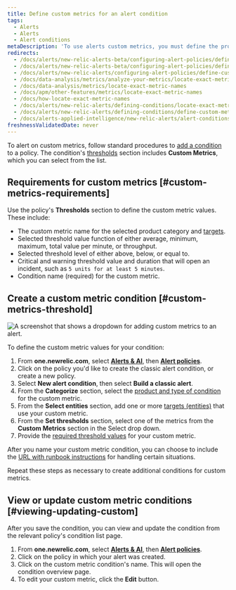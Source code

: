 ```yaml
---
title: Define custom metrics for an alert condition
tags:
  - Alerts
  - Alerts
  - Alert conditions
metaDescription: 'To use alerts custom metrics, you must define the product and entity, select the exact custom metric name, and define the thresholds.'
redirects:
  - /docs/alerts/new-relic-alerts-beta/configuring-alert-policies/defining-custom-metrics-alert-condition
  - /docs/alerts/new-relic-alerts-beta/configuring-alert-policies/define-custom-metrics-alert-condition
  - /docs/alerts/new-relic-alerts/configuring-alert-policies/define-custom-metrics-alert-condition
  - /docs/data-analysis/metrics/analyze-your-metrics/locate-exact-metric-names
  - /docs/data-analysis/metrics/locate-exact-metric-names
  - /docs/apm/other-features/metrics/locate-exact-metric-names
  - /docs/how-locate-exact-metric-names
  - /docs/alerts/new-relic-alerts/defining-conditions/locate-exact-metric-names
  - /docs/alerts/new-relic-alerts/defining-conditions/define-custom-metrics-alert-condition
  - /docs/alerts-applied-intelligence/new-relic-alerts/alert-conditions/define-custom-metrics-alert-condition
freshnessValidatedDate: never
---
```



To alert on custom metrics, follow standard procedures to [add a condition](/docs/alerts-applied-intelligence/new-relic-alerts/alert-conditions/create-alert-conditions) to a policy. The condition's [thresholds](/docs/alerts-applied-intelligence/new-relic-alerts/advanced-alerts/advanced-techniques/set-thresholds-alert-condition) section includes <DoNotTranslate>**Custom Metrics**</DoNotTranslate>, which you can select from the list.

## Requirements for custom metrics [#custom-metrics-requirements]

Use the policy's <DoNotTranslate>**Thresholds**</DoNotTranslate> section to define the custom metric values. These include:

* The custom metric name for the selected product category and [targets](/docs/alerts/new-relic-alerts-beta/configuring-alert-policies/select-product-targets-alert-condition).
* Selected threshold value function of either average, minimum, maximum, total value per minute, or throughput.
* Selected threshold level of either above, below, or equal to.
* Critical and warning threshold value and duration that will open an incident, such as `5 units for at least 5 minutes`.
* Condition name (required) for the custom metric.

## Create a custom metric condition [#custom-metrics-threshold]

<img
    title="Set custom metrics on your alerts"
    alt="A screenshot that shows a dropdown for adding custom metrics to an alert."
    src={alertsCustomMetrics}
/>

To define the custom metric values for your condition:

1. From <DoNotTranslate>**one.newrelic.com**</DoNotTranslate>, select [<DoNotTranslate>**Alerts & AI**</DoNotTranslate>](https://one.newrelic.com/alerts-ai), then [<DoNotTranslate>**Alert policies**</DoNotTranslate>](https://one.newrelic.com/alerts-ai/condition-builder/policy-list).
2. Click on the policy you'd like to create the classic alert condition, or create a new policy.
3. Select <DoNotTranslate>**New alert condition**</DoNotTranslate>, then select <DoNotTranslate>**Build a classic alert**</DoNotTranslate>.
4. From the <DoNotTranslate>**Categorize**</DoNotTranslate> section, select the [product and type of condition](/docs/alerts-applied-intelligence/new-relic-alerts/alert-conditions/create-alert-conditions) for the custom metric.
5. From the <DoNotTranslate>**Select entities**</DoNotTranslate> section, add one or more [targets (entities)](/docs/alerts/new-relic-alerts-beta/configuring-alert-policies/select-product-targets-alert-condition) that use your custom metric.
6. From the <DoNotTranslate>**Set thresholds**</DoNotTranslate> section, select one of the metrics from the <DoNotTranslate>**Custom Metrics**</DoNotTranslate> section in the Select drop down.
7. Provide the [required threshold values](#custom-metrics-requirements) for your custom metric.

After you name your custom metric condition, you can choose to include the [URL with runbook instructions](/docs/alerts-applied-intelligence/new-relic-alerts/advanced-alerts/understand-technical-concepts/provide-runbook-instructions-alert-activity) for handling certain situations.

Repeat these steps as necessary to create additional conditions for custom metrics.

## View or update custom metric conditions [#viewing-updating-custom]

After you save the condition, you can view and update the condition from the relevant policy's condition list page.

1. From <DoNotTranslate>**one.newrelic.com**</DoNotTranslate>, select [<DoNotTranslate>**Alerts & AI**</DoNotTranslate>](https://one.newrelic.com/alerts-ai), then [<DoNotTranslate>**Alert policies**</DoNotTranslate>](https://one.newrelic.com/alerts-ai/condition-builder/policy-list).
2. Click on the policy in which your alert was created.
3. Click on the custom metric condition's name. This will open the condition overview page.
4. To edit your custom metric, click the <DoNotTranslate>**Edit**</DoNotTranslate> button.

